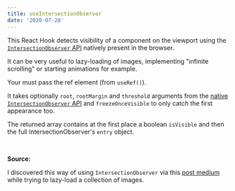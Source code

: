 ```yaml
---
title: useIntersectionObserver
date: '2020-07-28'
---
```


This React Hook detects visibility of a component on the viewport using the [`IntersectionObserver` API](https://developer.mozilla.org/en-US/docs/Web/API/Intersection_Observer_API) natively present in the browser.

It can be very useful to lazy-loading of images, implementing "infinite scrolling" or starting animations for example.

Your must pass the ref element (from `useRef()`).

It takes optionally `root`, `rootMargin` and `threshold` arguments from the [native `IntersectionObserver` API](https://developer.mozilla.org/en-US/docs/Web/API/Intersection_Observer_API) and `freezeOnceVisible` to only catch the first appearance too.

The returned array contains at the first place a boolean `isVisible` and then the full IntersectionObserver's `entry` object.

<br />

**Source:**

I discovered this way of using `IntersectionObserver` via this [post medium](https://medium.com/the-non-traditional-developer/how-to-use-an-intersectionobserver-in-a-react-hook-9fb061ac6cb5) while trying to lazy-load a collection of images.
